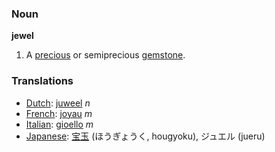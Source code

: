 ===Noun===
'''jewel'''

#A [[precious]] or semiprecious [[gemstone]].

===Translations===
*[[Dutch]]: [[juweel]] ''n''
*[[French]]: [[joyau]] ''m''
*[[Italian]]: [[gioello]] ''m''
*[[Japanese]]: [[宝玉]] (ほうぎょうく, hougyoku), ジュエル (jueru)